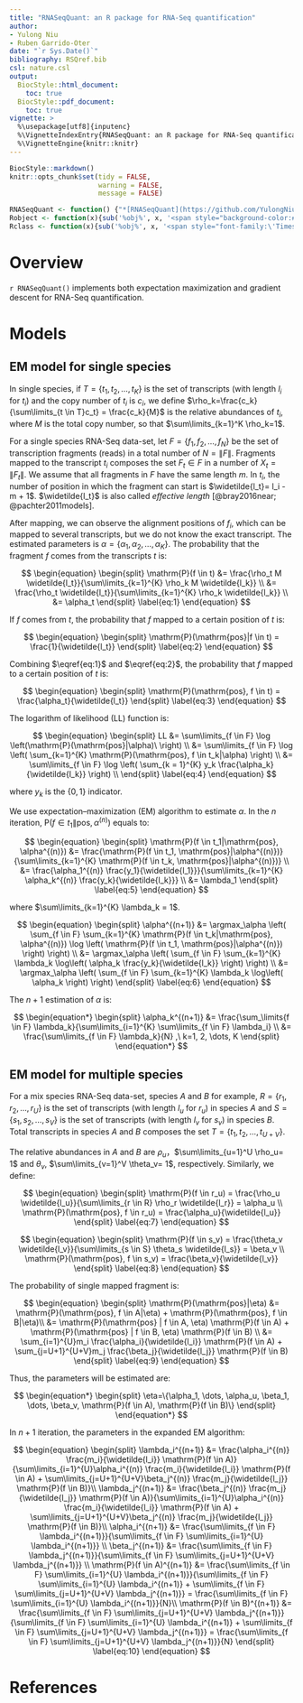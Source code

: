 ```yaml
---
title: "RNASeqQuant: an R package for RNA-Seq quantification"
author: 
- Yulong Niu
- Ruben Garrido-Oter
date: "`r Sys.Date()`"
bibliography: RSQref.bib
csl: nature.csl
output:
  BiocStyle::html_document:
    toc: true
  BiocStyle::pdf_document:
    toc: true
vignette: >
  %\usepackage[utf8]{inputenc}
  %\VignetteIndexEntry{RNASeqQuant: an R package for RNA-Seq quantification}
  %\VignetteEngine{knitr::knitr}
---
```


```r
BiocStyle::markdown()
knitr::opts_chunk$set(tidy = FALSE,
                      warning = FALSE,
                      message = FALSE)
```

``` r
RNASeqQuant <- function() {"*[RNASeqQuant](https://github.com/YulongNiu/RNASeqQuant)*"}
Robject <- function(x){sub('%obj%', x, '<span style="background-color:#F0F0F0;color:#404040;font-family:\'Lucida Console\', monospace">%obj%</span>')}
Rclass <- function(x){sub('%obj%', x, '<span style="font-family:\'Times New Roman\', Times, serif;font-style: italic">%obj%</span>')}
```

<script type="text/x-mathjax-config">
MathJax.Hub.Config({
TeX: { equationNumbers: { autoNumber: "AMS" } }
});
</script>

\newcommand{\Pro}{\mathrm{P}}
\newcommand{\tildel}{\widetilde{l_t}}
\newcommand{\tildelu}{\widetilde{l_u}}
\newcommand{\tildesv}{\widetilde{l_v}}

$$
\DeclareMathOperator*{\argmax}{arg\,max} 
$$

# Overview

`r RNASeqQuant()` implements both expectation maximization and gradient descent for RNA-Seq quantification.

# Models

## EM model for single species

In single species, if $T=\{t_1, t_2, \dots, t_K\}$ is the set of transcripts (with length $l_i$ for $t_i$) and the copy number of $t_i$ is $c_i$, we define $\rho_k=\frac{c_k}{\sum\limits_{t \in T}c_t} = \frac{c_k}{M}$ is the relative abundances of $t_i$, where $M$ is the total copy number, so that $\sum\limits_{k=1}^K \rho_k=1$.

For a single species RNA-Seq data-set, let $F=\{f_1, f_2, \dots, f_N\}$ be the set of transcription fragments (reads) in a total number of $N=\|F\|$. Fragments mapped to the transcript $t_i$ composes the set $F_t \in F$ in a number of $X_t=\|F_t\|$. We assume that all fragments in $F$ have the same length $m$. In $t_i$, the number of position in which the fragment can start is $\tildel = l_i - m + 1$. $\tildel$ is also called *effective length* [@bray2016near; @pachter2011models].

After mapping, we can observe the alignment positions of $f_i$, which can be mapped to several transcripts, but we do not know the exact transcript. The estimated parameters is $\alpha=\{\alpha_1, \alpha_2, \dots, \alpha_K\}$. The probability that the fragment $f$ comes from the transcripts $t$ is:

$$
\begin{equation}
\begin{split}
\Pro(f \in t) &= \frac{\rho_t M \tildel}{\sum\limits_{k=1}^{K} \rho_k M \widetilde{l_k}} \\
&= \frac{\rho_t \tildel}{\sum\limits_{k=1}^{K} \rho_k \widetilde{l_k}} \\
&= \alpha_t
\end{split}
\label{eq:1}
\end{equation}
$$

If $f$ comes from $t$, the probability that $f$ mapped to a certain position of $t$ is:

$$
\begin{equation}
\begin{split}
\Pro(\mathrm{pos}|f \in t) = \frac{1}{\tildel}
\end{split}
\label{eq:2}
\end{equation}
$$

Combining $\eqref{eq:1}$ and $\eqref{eq:2}$, the probability that $f$ mapped to a certain position of $t$ is:

$$
\begin{equation}
\begin{split}
\Pro(\mathrm{pos}, f \in t) = \frac{\alpha_t}{\tildel}
\end{split}
\label{eq:3}
\end{equation}
$$

The logarithm of likelihood (LL) function is:

$$
\begin{equation}
\begin{split}
LL &= \sum\limits_{f \in F} \log \left(\Pro(\mathrm{pos}|\alpha)\ \right) \\
&= \sum\limits_{f \in F} \log \left( \sum_{k=1}^{K} \Pro(\mathrm{pos}, f \in t_k|\alpha) \right) \\
&= \sum\limits_{f \in F} \log \left( \sum_{k = 1}^{K} y_k \frac{\alpha_k}{\widetilde{l_k}} \right) \\
\end{split}
\label{eq:4}
\end{equation}
$$

where $y_k$ is the $\{0, 1\}$ indicator.

We use expectation–maximization (EM) algorithm to estimate $\alpha$. In the $n$ iteration, $\Pro(f \in t_1\|\mathrm{pos}, \alpha^{(n)})$ equals to:

$$
\begin{equation}
\begin{split}
\Pro(f \in t_1|\mathrm{pos}, \alpha^{(n)}) &= \frac{\Pro(f \in t_1, \mathrm{pos}|\alpha^{(n)})}{\sum\limits_{k=1}^{K} \Pro(f \in t_k, \mathrm{pos}|\alpha^{(n)})} \\
&= \frac{\alpha_1^{(n)} \frac{y_1}{\widetilde{l_1}}}{\sum\limits_{k=1}^{K} \alpha_k^{(n)} \frac{y_k}{\widetilde{l_k}}} \\
&= \lambda_1
\end{split}
\label{eq:5}
\end{equation}
$$

where $\sum\limits_{k=1}^{K} \lambda_k = 1$.

$$
\begin{equation}
\begin{split}
\alpha^{(n+1)} &= \argmax_\alpha \left( 
\sum_{f \in F} \sum_{k=1}^{K} \Pro(f \in t_k|\mathrm{pos}, \alpha^{(n)})  \log \left( \Pro(f \in t_1, \mathrm{pos}|\alpha^{(n)}) \right) 
\right) \\
&= \argmax_\alpha \left( 
\sum_{f \in F} \sum_{k=1}^{K} \lambda_k \log\left(
\alpha_k \frac{y_k}{\widetilde{l_k}}
\right)
\right) \\
&= \argmax_\alpha \left(
\sum_{f \in F} \sum_{k=1}^{K}  \lambda_k \log\left(
\alpha_k
\right)
\right)
\end{split}
\label{eq:6}
\end{equation}
$$

The $n+1$ estimation of $\alpha$ is:

$$
\begin{equation*}
\begin{split}
\alpha_k^{(n+1)} &= \frac{\sum_\limits{f \in F} \lambda_k}{\sum\limits_{i=1}^{K} \sum\limits_{f \in F} \lambda_i} \\
&= \frac{\sum\limits_{f \in F} \lambda_k}{N}
,\ k=1, 2, \dots, K
\end{split}
\end{equation*}
$$

## EM model for multiple species

For a mix species RNA-Seq data-set, species $A$ and $B$ for example, $R=\{r_1, r_2, \dots, r_U\}$ is the set of transcripts (with length $l_u$ for $r_u$) in species $A$ and $S=\{s_1, s_2, \dots, s_V\}$ is the set of transcripts (with length $l_v$ for $s_v$) in species $B$. Total transcripts in species $A$ and $B$ composes the set $T=\{t_1, t_2, \dots, t_{U+V}\}$. 

The relative abundances in $A$ and $B$ are $\rho_u$，$\sum\limits_{u=1}^U \rho_u= 1$ and $\theta_v$, $\sum\limits_{v=1}^V \theta_v= 1$, respectively. Similarly, we define:

$$
\begin{equation}
\begin{split}
\Pro(f \in r_u) = \frac{\rho_u \tildelu}{\sum\limits_{r \in R} \rho_r \widetilde{l_r}} = \alpha_u \\
\Pro(\mathrm{pos}, f \in r_u) = \frac{\alpha_u}{\tildelu}
\end{split}
\label{eq:7}
\end{equation}
$$

$$
\begin{equation}
\begin{split}
\Pro(f \in s_v) = \frac{\theta_v \tildesv}{\sum\limits_{s \in S} \theta_s \widetilde{l_s}} = \beta_v \\
\Pro(\mathrm{pos}, f \in s_v) = \frac{\beta_v}{\tildesv}
\end{split}
\label{eq:8}
\end{equation}
$$

The probability of single mapped fragment is:

$$
\begin{equation}
\begin{split}
\Pro(\mathrm{pos}|\eta)  &= \Pro(\mathrm{pos}, f \in A|\eta) + \Pro(\mathrm{pos}, f \in B|\eta)\\
&= \Pro(\mathrm{pos} | f \in A, \eta) \Pro(f \in A) + \Pro(\mathrm{pos} | f \in B, \eta) \Pro(f \in B) \\
&= \sum_{i=1}^{U}m_i \frac{\alpha_i}{\widetilde{l_i}} \Pro(f \in A) + \sum_{j=U+1}^{U+V}m_j \frac{\beta_j}{\widetilde{l_j}} \Pro(f \in B) 
\end{split}
\label{eq:9}
\end{equation}
$$

Thus, the parameters will be estimated are:

$$
\begin{equation*}
\begin{split}
\eta=\{\alpha_1, \dots, \alpha_u, \beta_1, \dots, \beta_v,  \Pro(f \in A),  \Pro(f \in B)\}
\end{split}
\end{equation*}
$$

In $n+1$ iteration, the parameters in the expanded EM algorithm:

$$
\begin{equation}
\begin{split}
\lambda_i^{(n+1)} &= \frac{\alpha_i^{(n)} \frac{m_i}{\widetilde{l_i}} \Pro(f \in A)}{\sum\limits_{i=1}^{U}\alpha_i^{(n)} \frac{m_i}{\widetilde{l_i}} \Pro(f \in A) + \sum\limits_{j=U+1}^{U+V}\beta_j^{(n)} \frac{m_j}{\widetilde{l_j}} \Pro(f \in B)}\\
\lambda_j^{(n+1)} &= \frac{\beta_j^{(n)} \frac{m_j}{\widetilde{l_j}} \Pro(f \in A)}{\sum\limits_{i=1}^{U}\alpha_i^{(n)} \frac{m_i}{\widetilde{l_i}} \Pro(f \in A) + \sum\limits_{j=U+1}^{U+V}\beta_j^{(n)} \frac{m_j}{\widetilde{l_j}} \Pro(f \in B)}\\
\alpha_i^{(n+1)} &= \frac{\sum\limits_{f \in F} \lambda_i^{(n+1)}}{\sum\limits_{f \in F} \sum\limits_{i=1}^{U} \lambda_i^{(n+1)}} \\
\beta_j^{(n+1)} &= \frac{\sum\limits_{f \in F} \lambda_j^{(n+1)}}{\sum\limits_{f \in F} \sum\limits_{j=U+1}^{U+V} \lambda_j^{(n+1)}} \\
\Pro(f \in A)^{(n+1)} &= \frac{\sum\limits_{f \in F} \sum\limits_{i=1}^{U} \lambda_i^{(n+1)}}{\sum\limits_{f \in F} \sum\limits_{i=1}^{U} \lambda_i^{(n+1)} + \sum\limits_{f \in F} \sum\limits_{j=U+1}^{U+V} \lambda_j^{(n+1)}} = \frac{\sum\limits_{f \in F} \sum\limits_{i=1}^{U} \lambda_i^{(n+1)}}{N}\\
\Pro(f \in B)^{(n+1)} &= \frac{\sum\limits_{f \in F} \sum\limits_{j=U+1}^{U+V} \lambda_j^{(n+1)}}{\sum\limits_{f \in F} \sum\limits_{i=1}^{U} \lambda_i^{(n+1)} + \sum\limits_{f \in F} \sum\limits_{j=U+1}^{U+V} \lambda_j^{(n+1)}} = \frac{\sum\limits_{f \in F} \sum\limits_{j=U+1}^{U+V} \lambda_j^{(n+1)}}{N} 
\end{split}
\label{eq:10}
\end{equation}
$$


# References
